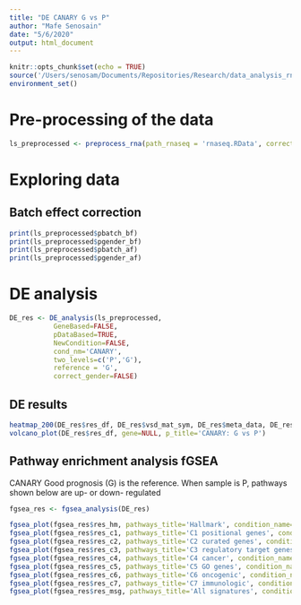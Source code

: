 ```yaml
---
title: "DE CANARY G vs P"
author: "Mafe Senosain"
date: "5/6/2020"
output: html_document
---
```


```r
knitr::opts_chunk$set(echo = TRUE)
source('/Users/senosam/Documents/Repositories/Research/data_analysis_rnaseq/R/30_DEGanalysis.R')
environment_set()
```

# Pre-processing of the data
```r
ls_preprocessed <- preprocess_rna(path_rnaseq = 'rnaseq.RData', correct_batch = T, correct_gender = F)
```

# Exploring data

## Batch effect correction
```r
print(ls_preprocessed$pbatch_bf)
print(ls_preprocessed$pgender_bf)
print(ls_preprocessed$pbatch_af)
print(ls_preprocessed$pgender_af)
```

# DE analysis

```r
DE_res <- DE_analysis(ls_preprocessed, 
           GeneBased=FALSE, 
           pDataBased=TRUE,
           NewCondition=FALSE,
           cond_nm='CANARY',
           two_levels=c('P','G'),
           reference = 'G',
           correct_gender=FALSE)

```

## DE results
```r
heatmap_200(DE_res$res_df, DE_res$vsd_mat_sym, DE_res$meta_data, DE_res$pData_rnaseq)
volcano_plot(DE_res$res_df, gene=NULL, p_title='CANARY: G vs P')

```

## Pathway enrichment analysis fGSEA
CANARY Good prognosis (G) is the reference. When sample is P, pathways shown below are up- or down- regulated
```r
fgsea_res <- fgsea_analysis(DE_res)

fgsea_plot(fgsea_res$res_hm, pathways_title='Hallmark', condition_name='CANARY: G vs P')
fgsea_plot(fgsea_res$res_c1, pathways_title='C1 positional genes', condition_name='CANARY: G vs P')
fgsea_plot(fgsea_res$res_c2, pathways_title='C2 curated genes', condition_name='CANARY: G vs P')
fgsea_plot(fgsea_res$res_c3, pathways_title='C3 regulatory target genes', condition_name='CANARY: G vs P')
fgsea_plot(fgsea_res$res_c4, pathways_title='C4 cancer', condition_name='CANARY: G vs P')
fgsea_plot(fgsea_res$res_c5, pathways_title='C5 GO genes', condition_name='CANARY: G vs P')
fgsea_plot(fgsea_res$res_c6, pathways_title='C6 oncogenic', condition_name='CANARY: G vs P')
fgsea_plot(fgsea_res$res_c7, pathways_title='C7 immunologic', condition_name='CANARY: G vs P')
fgsea_plot(fgsea_res$res_msg, pathways_title='All signatures', condition_name='CANARY: G vs P')
```